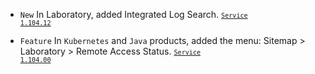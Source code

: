 - <code class="New">New</code> In <span class="uitext">Laboratory</span>, added <span class="uitext">Integrated Log Search</span>. <code class='changelog-service'><a href="../release-notes/service/service-1_104_x"><code class='changelog-service'>Service 1.104.12</code></a></code>

- <code class="Feature">Feature</code> In <code>Kubernetes</code> and <code>Java</code> products, added the menu: <span class="uitext">Sitemap</span> &gt; <span class="uitext">Laboratory</span> &gt; <span class="uitext">Remote Access Status</span>. <code class='changelog-service'><a href="../release-notes/service/service-1_104_x"><code class='changelog-service'>Service 1.104.00</code></a></code>
